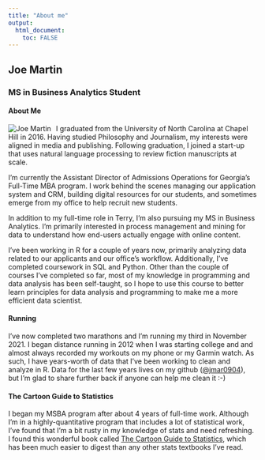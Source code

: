 ```yaml
---
title: "About me"
output: 
  html_document:
    toc: FALSE
---
```


## **Joe Martin**           

### MS in Business Analytics Student

#### **About Me**  
<img src="swp_martin_0001 - Copy (2).png" alt="Joe Martin" style="float:left;padding-right:10px;"> I graduated from the University of North Carolina at Chapel Hill in 2016. Having studied Philosophy and Journalism, my interests were aligned in media and publishing. Following graduation, I joined a start-up that uses natural language processing to review fiction manuscripts at scale. 

I'm currently the Assistant Director of Admissions Operations for Georgia's Full-Time MBA program. I work behind the scenes managing our application system and CRM, building digital resources for our students, and sometimes emerge from my office to help recruit new students. 

In addition to my full-time role in Terry, I'm also pursuing my MS in Business Analytics. I'm primarily interested in process management and mining for data to understand how end-users actually engage with online content. 

I've been working in R for a couple of years now, primarily analyzing data related to our applicants and our office's workflow. Additionally,
I've completed coursework in SQL and Python. Other than the couple of courses I've completed so far, most of my knowledge in programming and data analysis has been self-taught, so I hope to use this course to better learn principles for data analysis and programming to make me a more efficient data scientist. 

#### **Running**
I've now completed two marathons and I'm running my third in November 2021. I began distance running in 2012 when I was starting college and and almost always recorded my workouts on my phone or my Garmin watch. As such, I have years-worth of data that I've been working to clean and analyze in R. Data for the last few years lives on my github (<a href="https://github.com/jmar0904" target="_blank">@jmar0904</a>), but I'm glad to share further back if anyone can help me clean it :-)

#### **The Cartoon Guide to Statistics**
I began my MSBA program after about 4 years of full-time work. Although I'm in a highly-quantitative program that includes a lot of statistical work, I've found that I'm a bit rusty in my knowledge of stats and need refreshing. I found this wonderful book called <a href="https://archive.org/details/TheCartoonGuideToStatistics/mode/2up" target="_blank">The Cartoon Guide to Statistics</a>, which has been much easier to digest than any other stats textbooks I've read. 